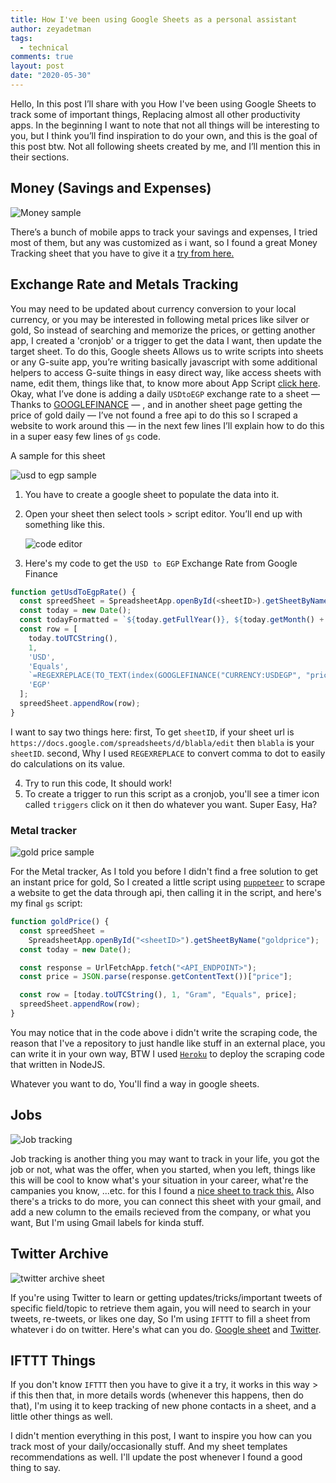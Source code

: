 ```yaml
---
title: How I've been using Google Sheets as a personal assistant
author: zeyadetman
tags:
  - technical
comments: true
layout: post
date: "2020-05-30"
---
```


Hello, In this post I’ll share with you How I've been using Google Sheets to track some of important things, Replacing almost all other productivity apps. In the beginning I want to note that not all things will be interesting to you, but I think you’ll find inspiration to do your own, and this is the goal of this post btw.
Not all following sheets created by me, and I’ll mention this in their sections.

## Money (Savings and Expenses)

![Money sample](https://i.imgur.com/DdZzm6n.png)

There’s a bunch of mobile apps to track your savings and expenses, I tried most of them, but any was customized as i want, so I found a great Money Tracking sheet that you have to give it a [try from here.](https://docs.google.com/spreadsheets/d/1l9l5JH4b9g7zqKTlylqWIhHnfWlBJzP2vqj9ET9K_Ok)

## Exchange Rate and Metals Tracking

You may need to be updated about currency conversion to your local currency, or you may be interested in following metal prices like silver or gold, So instead of searching and memorize the prices, or getting another app, I created a 'cronjob' or a trigger to get the data I want, then update the target sheet. To do this, Google sheets Allows us to write scripts into sheets or any G-suite app, you’re writing basically javascript with some additional helpers to access G-suite things in easy direct way, like access sheets with name, edit them, things like that, to know more about App Script [click here](https://developers.google.com/apps-script).
Okay, what I’ve done is adding a daily `USDtoEGP` exchange rate to a sheet — Thanks to [GOOGLEFINANCE](https://support.google.com/docs/answer/3093281) — , and in another sheet page getting the price of gold daily — I’ve not found a free api to do this so I scraped a website to work around this — in the next few lines I’ll explain how to do this in a super easy few lines of `gs` code.

A sample for this sheet

![usd to egp sample](https://i.imgur.com/8jVQ9gU.png)

1. You have to create a google sheet to populate the data into it.
2. Open your sheet then select tools > script editor. You’ll end up with something like this.

   ![code editor](https://i.imgur.com/dketxDK.png)

3. Here's my code to get the `USD to EGP` Exchange Rate from Google Finance

```javascript
function getUsdToEgpRate() {
  const spreedSheet = SpreadsheetApp.openById(<sheetID>).getSheetByName('usdtoegp');
  const today = new Date();
  const todayFormatted = `${today.getFullYear()}, ${today.getMonth() + 1}, ${today.getDate()}`;
  const row = [
    today.toUTCString(),
    1,
    'USD',
    'Equals',
    `=REGEXREPLACE(TO_TEXT(index(GOOGLEFINANCE("CURRENCY:USDEGP", "price", date(${todayFormatted})), 2, 2)), "٫", ".")`,
    'EGP'
  ];
  spreedSheet.appendRow(row);
}
```

I want to say two things here:
first, To get `sheetID`, if your sheet url is `https://docs.google.com/spreadsheets/d/blabla/edit` then `blabla` is your `sheetID`. second, Why I used `REGEXREPLACE` to convert comma to dot to easily do calculations on its value.

4. Try to run this code, It should work!
5. To create a trigger to run this script as a cronjob, you'll see a timer icon called `triggers` click on it then do whatever you want.
   Super Easy, Ha?

### Metal tracker

![gold price sample](https://i.imgur.com/SpZrXfR.png)

For the Metal tracker, As I told you before I didn't find a free solution to get an instant price for gold, So I created a little script using [`puppeteer`](https://github.com/puppeteer/puppeteer) to scrape a website to get the data through api, then calling it in the script, and here's my final `gs` script:

```javascript
function goldPrice() {
  const spreedSheet =
    SpreadsheetApp.openById("<sheetID>").getSheetByName("goldprice");
  const today = new Date();

  const response = UrlFetchApp.fetch("<API_ENDPOINT>");
  const price = JSON.parse(response.getContentText())["price"];

  const row = [today.toUTCString(), 1, "Gram", "Equals", price];
  spreedSheet.appendRow(row);
}
```

You may notice that in the code above i didn't write the scraping code, the reason that I've a repository to just handle like stuff in an external place, you can write it in your own way, BTW I used [`Heroku`](http://heroku.com/) to deploy the scraping code that written in NodeJS.

Whatever you want to do, You'll find a way in google sheets.

## Jobs

![Job tracking](https://i.imgur.com/QeEiBDI.png)

Job tracking is another thing you may want to track in your life, you got the job or not, what was the offer, when you started, when you left, things like this will be cool to know what's your situation in your career, what're the campanies you know, ...etc. for this I found a [nice sheet to track this.](https://docs.google.com/spreadsheets/d/1eyJVRfGc5kGz5cfBYZpANosd4JRfWHc98BlD95Vsiog)
Also there's a tricks to do more, you can connect this sheet with your gmail, and add a new column to the emails recieved from the company, or what you want, But I'm using Gmail labels for kinda stuff.

## Twitter Archive

![twitter archive sheet](https://i.imgur.com/I6K8wTi.png)

If you're using Twitter to learn or getting updates/tricks/important tweets of specific field/topic to retrieve them again, you will need to search in your tweets, re-tweets, or likes one day, So I'm using `IFTTT` to fill a sheet from whatever i do on twitter. Here's what can you do. [Google sheet](https://ifttt.com/google_sheets) and [Twitter](https://ifttt.com/twitter).

## IFTTT Things

If you don't know `IFTTT` then you have to give it a try, it works in this way > if this then that, in more details words (whenever this happens, then do that), I'm using it to keep tracking of new phone contacts in a sheet, and a little other things as well.

I didn't mention everything in this post, I want to inspire you how can you track most of your daily/occasionally stuff. And my sheet templates recommendations as well. I'll update the post whenever I found a good thing to say.
